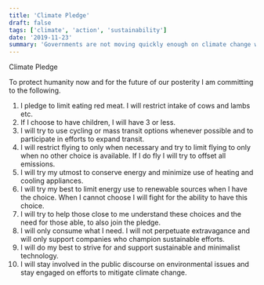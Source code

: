 ```yaml
---
title: 'Climate Pledge'
draft: false
tags: ['climate', 'action', 'sustainability']
date: '2019-11-23'
summary: 'Governments are not moving quickly enough on climate change with small incremental changes over time. However, people and organizations who champion these efforts can pressure governments to drive faster change. '
---
```


Climate Pledge

To protect humanity now and for the future of our posterity I am committing to the following.

1. I pledge to limit eating red meat. I will restrict intake of cows and lambs etc.
2. If I choose to have children, I will have 3 or less.
3. I will try to use cycling or mass transit options whenever possible and to participate in efforts to expand transit.
4. I will restrict flying to only when necessary and try to limit flying to only when no other choice is available. If I do fly I will try to offset all emissions.
5. I will try my utmost to conserve energy and minimize use of heating and cooling appliances.
6. I will try my best to limit energy use to renewable sources when I have the choice. When I cannot choose I will fight for the ability to have this choice.
7. I will try to help those close to me understand these choices and the need for those able, to also join the pledge.
8. I will only consume what I need. I will not perpetuate extravagance and will only support companies who champion sustainable efforts.
9. I will do my best to strive for and support sustainable and minimalist technology.
10. I will stay involved in the public discourse on environmental issues and stay engaged on efforts to mitigate climate change.
